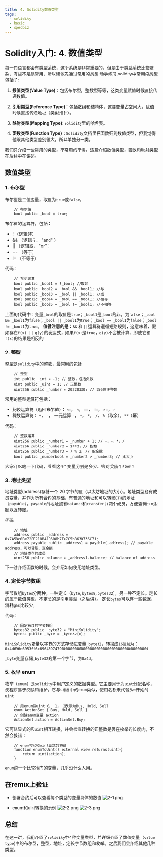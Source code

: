 ```yaml
---
title: 4. Solidity数值类型
tags:
  - solidity
  - basic
  - specbiz
---
```



# Solidity入门: 4. 数值类型

每一门语言都会有类型系统，这个系统是非常重要的，但是由于类型系统比较繁杂，有些不是很常用，所以建议先通过常用的类型
动手练习,solidity中常用的类型包括了:

1. **数值类型(Value Type)**：包括布尔型，整数型等等，这类变量赋值时候直接传递数值。

2. **引用类型(Reference Type)**：包括数组和结构体，这类变量占空间大，赋值时候直接传递地址（类似指针）。

3. **映射类型(Mapping Type)**: `Solidity`里的哈希表。

4. **函数类型(Function Type)**：`Solidity`文档里把函数归到数值类型，但我觉得他跟其他类型差别很大，所以单独分一类。

我们只介绍一些常用的类型，不常用的不讲。这篇介绍数值类型，函数和映射类型在后续中在讲述。

## 数值类型
### 1. 布尔型
布尔型是二值变量，取值为`true`或`false`。
```solidity
    // 布尔值
    bool public _bool = true;
```
布尔值的运算符，包括：

- ! （逻辑非）
- && （逻辑与， "and" ）
- || （逻辑或， "or" ）
- == （等于）
- != （不等于）

代码：
```solidity
    // 布尔运算
    bool public _bool1 = !_bool; //取非
    bool public _bool2 = _bool && _bool1; //与
    bool public _bool3 = _bool || _bool1; //或
    bool public _bool4 = _bool == _bool1; //相等
    bool public _bool5 = _bool != _bool1; //不相等
```
上面的代码中：变量`_bool`的取值是`true`；`_bool1`是`_bool`的非，为`false`；`_bool && _bool1`为`false`；`_bool || _bool1`为`true`；`_bool == _bool1`为`false`；`_bool != _bool1`为`true`。
**值得注意的是：**`&&` 和 `||`运算符遵循短路规则，这意味着，假如存在`f(x) || g(y)`的表达式，如果`f(x)`是`true`，`g(y)`不会被计算，即使它和`f(x)`的结果是相反的

### 2. 整型
整型是`solidity`中的整数，最常用的包括
```solidity
    // 整型
    int public _int = -1; // 整数，包括负数
    uint public _uint = 1; // 正整数
    uint256 public _number = 20220330; // 256位正整数
```
常用的整型运算符包括：

- 比较运算符（返回布尔值）： `<=`， `<`， `==`， `!=`， `>=`， `>` 
- 算数运算符： `+`， `-`， 一元运算 `-`， `+`， `*`， `/`， `%`（取余），`**`（幂）

代码：
```solidity
    // 整数运算
    uint256 public _number1 = _number + 1; // +，-，*，/
    uint256 public _number2 = 2**2; // 指数
    uint256 public _number3 = 7 % 2; // 取余数
    bool public _numberbool = _number2 > _number3; // 比大小
```
大家可以跑一下代码，看看这4个变量分别是多少。答对奖励个`POAP`？

### 3. 地址类型
地址类型(address)存储一个 20 字节的值（以太坊地址的大小）。地址类型也有成员变量，并作为所有合约的基础。有普通的地址和可以转账`ETH`的地址（`payable`）。`payable`的地址拥有`balance`和`transfer()`两个成员，方便查询`ETH`余额以及转账。

代码
```solidity
    // 地址
    address public _address = 0x7A58c0Be72BE218B41C608b7Fe7C5bB630736C71;
    address payable public _address1 = payable(_address); // payable address，可以转账、查余额
    // 地址类型的成员
    uint256 public balance = _address1.balance; // balance of address
```
下一讲介绍函数的时候，会介绍如何使用地址类型。

### 4. 定长字节数组
字节数组`bytes`分两种，一种定长（`byte`, `bytes8`, `bytes32`），另一种不定长。定长的属于数值类型，不定长的是引用类型（之后讲）。
定长`bytes`可以存一些数据，消耗`gas`比较少。

代码：
```solidity
    // 固定长度的字节数组
    bytes32 public _byte32 = "MiniSolidity"; 
    bytes1 public _byte = _byte32[0]; 
```
`MiniSolidity`变量以字节的方式存储进变量`_byte32`，转换成`16进制`为：`0x4d696e69536f6c69646974790000000000000000000000000000000000000000`

`_byte`变量存储`_byte32`的第一个字节，为`0x4d`。

### 5. 枚举 enum
枚举（`enum`）是`solidity`中用户定义的数据类型。它主要用于为`uint`分配名称，使程序易于阅读和维护。它与`C语言`中的`enum`类似，使用名称来代替从`0`开始的`uint`：
```solidity
    // 用enum将uint 0， 1， 2表示为Buy, Hold, Sell
    enum ActionSet { Buy, Hold, Sell }
    // 创建enum变量 action
    ActionSet action = ActionSet.Buy;
```
它可以显式的和`uint`相互转换，并会检查转换的正整数是否在枚举的长度内，不然会报错：
```solidity
    // enum可以和uint显式的转换
    function enumToUint() external view returns(uint){
        return uint(action);
    }
```
`enum`的一个比较冷门的变量，几乎没什么人用。

## 在remix上验证
- 部署合约后可以查看每个类型的变量具体的数值
![2-1.png](./img/2-1.png)
  
- enum和uint转换的示例
![2-2.png](./img/2-2.png)
![2-3.png](./img/2-3.png)

## 总结
在这一讲，我们介绍了`solidity`中4种变量类型，并详细介绍了数值变量（`value type`)中的布尔型，整型，地址，定长字节数组和枚举。之后我们会介绍其他几种类型。


<QuizForm lessonId="b4cfc02e-d122-407a-83f3-a7b6aa441e49"></QuizForm>